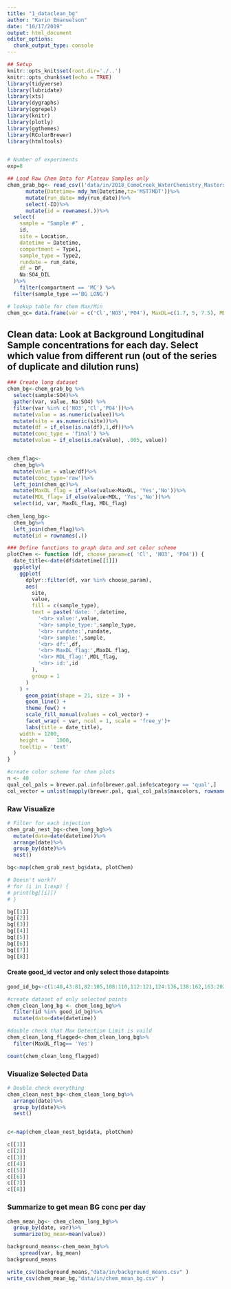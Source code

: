 ```yaml
---
title: "1_dataclean_bg"
author: "Karin Emanuelson"
date: "10/17/2019"
output: html_document
editor_options: 
  chunk_output_type: console
---
```


```r
## Setup
knitr::opts_knit$set(root.dir='./..')
knitr::opts_chunk$set(echo = TRUE)
library(tidyverse)
library(lubridate)
library(xts)
library(dygraphs)
library(ggrepel)
library(knitr)
library(plotly)
library(ggthemes)
library(RColorBrewer)
library(htmltools)


# Number of experiments
exp=8
```


```r
## Load Raw Chem Data for Plateau Samples only
chem_grab_bg<- read_csv(('data/in/2018_ComoCreek_WaterChemistry_Mastersheet_Recreated_110519_SORTED.csv'), skip=7)%>%
      mutate(Datetime= mdy_hm(Datetime,tz='MST7MDT'))%>%
      mutate(run_date= mdy(run_date))%>%
      select(-ID)%>%
      mutate(id = rownames(.))%>%
  select(
    sample = "Sample #" ,
    id,
    site = Location,
    datetime = Datetime,
    compartment = Type1,
    sample_type = Type2,
    rundate = run_date,
    df = DF,
    Na:SO4_DIL
  )%>%
    filter(compartment == 'MC') %>%
  filter(sample_type =='BG LONG')

# lookup table for chem Max/Min
chem_qc= data.frame(var = c('Cl','NO3','PO4'), MaxDL=c(1.7, 5, 7.5), MDL=c(.01, .01, .01))


```

## Clean data: Look at Background Longitudinal Sample concentrations for each day. Select which value from different run (out of the series of duplicate and dilution runs)


```r
### Create long dataset
chem_bg<-chem_grab_bg %>%
  select(sample:SO4)%>%
  gather(var, value, Na:SO4) %>%
  filter(var %in% c('NO3','Cl','PO4'))%>%
  mutate(value = as.numeric(value))%>%
  mutate(site = as.numeric(site))%>%
  mutate(df = if_else(is.na(df),1,df))%>%
  mutate(conc_type = 'final') %>%
  mutate(value = if_else(is.na(value), .005, value))


chem_flag<- 
  chem_bg%>%
  mutate(value = value/df)%>%
  mutate(conc_type='raw')%>%
  left_join(chem_qc)%>%
  mutate(MaxDL_flag = if_else(value>MaxDL, 'Yes','No'))%>%
  mutate(MDL_flag= if_else(value<MDL, 'Yes','No'))%>%
  select(id, var, MaxDL_flag, MDL_flag)
  
chem_long_bg<-
  chem_bg%>%
  left_join(chem_flag)%>%
  mutate(id = rownames(.))
```


```r
### Define functions to graph data and set color scheme
plotChem <- function (df, choose_param=c( 'Cl', 'NO3', 'PO4')) {
  date_title<-date(df$datetime[[1]])
  ggplotly(
    ggplot(
      dplyr::filter(df, var %in% choose_param),
      aes(
        site,
        value,
        fill = c(sample_type),
        text = paste('date: ',datetime,
          '<br> value:',value,
          '<br> sample_type:',sample_type,
          '<br> rundate:',rundate,
          '<br> sample:',sample,
          '<br> df:',df,
          '<br> MaxDL_flag:',MaxDL_flag,
          '<br> MDL_flag:',MDL_flag,
          '<br> id:',id
        ),
        group = 1
      )
    ) +
      geom_point(shape = 21, size = 3) +
      geom_line() +
      theme_few() +
      scale_fill_manual(values = col_vector) +
      facet_wrap( ~ var, ncol = 1, scale = 'free_y')+
      labs(title = date_title),
    width = 1200,
    height =    1000,
    tooltip = 'text'
  )
}

#create color scheme for chem plots
n <- 40
qual_col_pals = brewer.pal.info[brewer.pal.info$category == 'qual',]
col_vector = unlist(mapply(brewer.pal, qual_col_pals$maxcolors, rownames(qual_col_pals)))

```

### Raw Visualize
```r
# Filter for each injection
chem_grab_nest_bg<-chem_long_bg%>%
  mutate(date=date(datetime))%>%
  arrange(date)%>%
  group_by(date)%>%
  nest()

bg<-map(chem_grab_nest_bg$data, plotChem)

# Doesn't work?!
# for (i in 1:exp) {
# print(bg[[i]])
# }

bg[[1]]
bg[[2]]
bg[[3]]
bg[[4]]
bg[[5]]
bg[[6]]
bg[[7]]
bg[[8]]

```

#### Create good_id vector and only select those datapoints
```r

good_id_bg<-c(1:40,43:81,82:105,108:110,112:121,124:136,138:162,163:202,205:243)

#create dataset of only selected points
chem_clean_long_bg <- chem_long_bg%>%
  filter(id %in% good_id_bg)%>%
  mutate(date=date(datetime))

#double check that Max Detection Limit is vaild
chem_clean_long_flagged<-chem_clean_long_bg%>%
  filter(MaxDL_flag== 'Yes')

count(chem_clean_long_flagged)
```

### Visualize Selected Data
```r
# Double check everything
chem_clean_nest_bg<-chem_clean_long_bg%>%
  arrange(date)%>%
  group_by(date)%>%
  nest()


c<-map(chem_clean_nest_bg$data, plotChem)

c[[1]]
c[[2]]
c[[3]]
c[[4]]
c[[5]]
c[[6]]
c[[7]]
c[[8]]
```

### Summarize to get mean BG conc per day
```r
chem_mean_bg<- chem_clean_long_bg%>%
  group_by(date, var)%>%
  summarize(bg_mean=mean(value))

background_means<-chem_mean_bg%>%
    spread(var, bg_mean)
background_means

write_csv(background_means,"data/in/background_means.csv" )
write_csv(chem_mean_bg,"data/in/chem_mean_bg.csv" )

```




